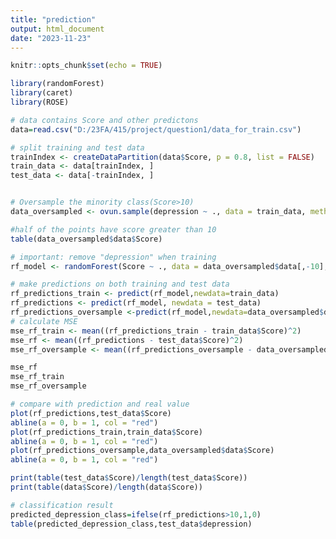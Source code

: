 ---
title: "prediction"
output: html_document
date: "2023-11-23"
---

```{r setup, include=FALSE}
knitr::opts_chunk$set(echo = TRUE)
```

```{r}
library(randomForest)
library(caret)
library(ROSE)
```

```{r}
# data contains Score and other predictons
data=read.csv("D:/23FA/415/project/question1/data_for_train.csv")

# split training and test data
trainIndex <- createDataPartition(data$Score, p = 0.8, list = FALSE)
train_data <- data[trainIndex, ]
test_data <- data[-trainIndex, ]


# Oversample the minority class(Score>10)
data_oversampled <- ovun.sample(depression ~ ., data = train_data, method = "over",p=0.5, seed = 123)

#half of the points have score greater than 10
table(data_oversampled$data$Score)

# important: remove "depression" when training
rf_model <- randomForest(Score ~ ., data = data_oversampled$data[,-10], ntree = 100, mtry = 5)

# make predictions on both training and test data
rf_predictions_train <- predict(rf_model,newdata=train_data)
rf_predictions <- predict(rf_model, newdata = test_data)
rf_predictions_oversample <-predict(rf_model,newdata=data_oversampled$data)
# calculate MSE
mse_rf_train <- mean((rf_predictions_train - train_data$Score)^2)
mse_rf <- mean((rf_predictions - test_data$Score)^2)
mse_rf_oversample <- mean((rf_predictions_oversample - data_oversampled$data$Score)^2)

mse_rf
mse_rf_train
mse_rf_oversample
```

```{r}
# compare with prediction and real value
plot(rf_predictions,test_data$Score)
abline(a = 0, b = 1, col = "red")
plot(rf_predictions_train,train_data$Score)
abline(a = 0, b = 1, col = "red")
plot(rf_predictions_oversample,data_oversampled$data$Score)
abline(a = 0, b = 1, col = "red")

print(table(test_data$Score)/length(test_data$Score))
print(table(data$Score)/length(data$Score))

# classification result
predicted_depression_class=ifelse(rf_predictions>10,1,0)
table(predicted_depression_class,test_data$depression)
```
